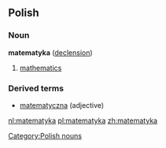 ==Polish==
[[Category:Polish nouns]]
===Noun===
'''matematyka''' {{f}} ([[Wiktionary Appendix:Polish hard feminine noun declension|declension]])
# [[mathematics]]

===Derived terms===
* [[matematyczna]] (adjective)

[[nl:matematyka]]
[[pl:matematyka]]
[[zh:matematyka]]